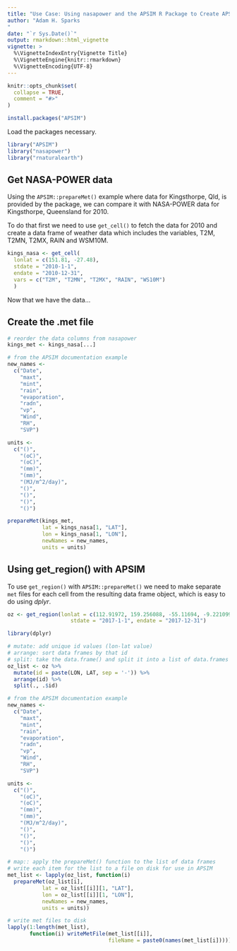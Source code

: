 ```yaml
---
title: "Use Case: Using nasapower and the APSIM R Package to Create APSIM .met Files"
author: "Adam H. Sparks
"
date: "`r Sys.Date()`"
output: rmarkdown::html_vignette
vignette: >
  %\VignetteIndexEntry{Vignette Title}
  %\VignetteEngine{knitr::rmarkdown}
  %\VignetteEncoding{UTF-8}
---
```


```r
knitr::opts_chunk$set(
  collapse = TRUE,
  comment = "#>"
)
```

```r
install.packages("APSIM")
```

Load the packages necessary.

```r
library("APSIM")
library("nasapower")
library("rnaturalearth")
```

## Get NASA-POWER data

Using the `APSIM::prepareMet()` example where data for Kingsthorpe, Qld,
is provided by the package, we can compare it with NASA-POWER data for
Kingsthorpe, Queensland for 2010.

To do that first we need to use `get_cell()` to fetch the data for 2010 and
create a data frame of weather data which includes the variables, T2M, T2MN,
T2MX, RAIN and WSM10M.

```r
kings_nasa <- get_cell(
  lonlat = c(151.81, -27.48),
  stdate = "2010-1-1",
  endate = "2010-12-31",
  vars = c("T2M", "T2MN", "T2MX", "RAIN", "WS10M")
  )
```

Now that we have the data...

## Create the .met file

```r
# reorder the data columns from nasapower
kings_met <- kings_nasa[...]

# from the APSIM documentation example
new_names <-
  c("Date",
    "maxt",
    "mint",
    "rain",
    "evaporation",
    "radn",
    "vp",
    "Wind",
    "RH",
    "SVP")

units <-
  c("()",
    "(oC)",
    "(oC)",
    "(mm)",
    "(mm)",
    "(MJ/m^2/day)",
    "()",
    "()",
    "()",
    "()")

prepareMet(kings_met,
           lat = kings_nasa[1, "LAT"],
           lon = kings_nasa[1, "LON"],
           newNames = new_names,
           units = units)
```

## Using get_region() with APSIM

To use `get_region()` with `APSIM::prepareMet()` we need to make separate `met`
files for each cell from the resulting data frame object, which is easy to do
using _dplyr_.

```r
oz <- get_region(lonlat = c(112.91972, 159.256088, -55.11694, -9.221099),
                    stdate = "2017-1-1", endate = "2017-12-31")
```

```r
library(dplyr)

# mutate: add unique id values (lon-lat value)
# arrange: sort data frames by that id
# split: take the data.frame() and split it into a list of data.frames by id
oz_list <- oz %>%
  mutate(id = paste(LON, LAT, sep = '-')) %>%
  arrange(id) %>%
  split(., .$id)

# from the APSIM documentation example
new_names <-
  c("Date",
    "maxt",
    "mint",
    "rain",
    "evaporation",
    "radn",
    "vp",
    "Wind",
    "RH",
    "SVP")

units <-
  c("()",
    "(oC)",
    "(oC)",
    "(mm)",
    "(mm)",
    "(MJ/m^2/day)",
    "()",
    "()",
    "()",
    "()")

# map:: apply the prepareMet() function to the list of data frames
# write each item for the list to a file on disk for use in APSIM
met_list <- lapply(oz_list, function(i)
  prepareMet(oz_list[i],
           lat = oz_list[[i]][1, "LAT"],
           lon = oz_list[[i]][1, "LON"],
           newNames = new_names,
           units = units))

# write met files to disk
lapply(1:length(met_list),
       function(i) writeMetFile(met_list[[i]],
                                fileName = paste0(names(met_list[i]))))
```
